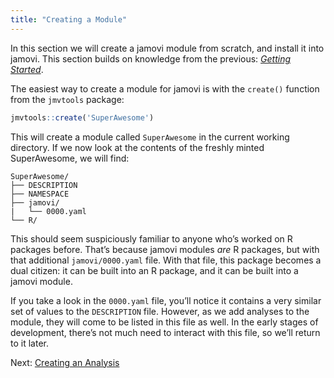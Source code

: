 ```yaml
---
title: "Creating a Module"
---
```


In this section we will create a jamovi module from scratch, and install it into jamovi. This section builds on knowledge from the previous: *[Getting Started](tuts0101-getting-started.Rmd)*.

The easiest way to create a module for jamovi is with the `create()` function from the `jmvtools` package:

```r
jmvtools::create('SuperAwesome')
```

This will create a module called `SuperAwesome` in the current working directory. If we now look at the contents of the freshly minted SuperAwesome, we will find:

```
SuperAwesome/
├── DESCRIPTION
├── NAMESPACE
├── jamovi/
|   └── 0000.yaml
└── R/
```

This should seem suspiciously familiar to anyone who's worked on R packages before. That's because jamovi modules *are* R packages, but with that additional `jamovi/0000.yaml` file. With that file, this package becomes a dual citizen: it can be built into an R package, and it can be built into a jamovi module.

If you take a look in the `0000.yaml` file, you'll notice it contains a very similar set of values to the `DESCRIPTION` file. However, as we add analyses to the module, they will come to be listed in this file as well. In the early stages of development, there's not much need to interact with this file, so we'll return to it later.

Next: [Creating an Analysis](tuts0103-creating-an-analysis.html)
